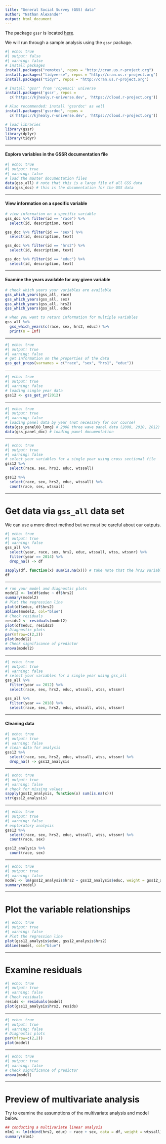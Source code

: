 ```yaml
---
title: "General Social Survey (GSS) data"
author: "Nathan Alexander"
output: html_document
---
```


The package `gssr` is located [here](https://kjhealy.github.io/gssr/).


We will run through a sample analysis using the `gssr` package.

```r
#| echo: true
#| output: false
#| warning: false
# install packages
install.packages("remotes", repos = "http://cran.us.r-project.org")
install.packages("tidyverse", repos = "http://cran.us.r-project.org")
install.packages("tidyr", repos = "http://cran.us.r-project.org")

# Install 'gssr' from 'ropensci' universe
install.packages('gssr', repos =
  c('https://kjhealy.r-universe.dev', 'https://cloud.r-project.org'))

# Also recommended: install 'gssrdoc' as well
install.packages('gssrdoc', repos =
  c('https://kjhealy.r-universe.dev', 'https://cloud.r-project.org'))

# load libraries
library(gssr)
library(dplyr)
library(tidyr)
```

---

#### Explore variables in the GSSR documentation file

```r
#| echo: true
#| output: true
#| warning: false
# load the master documentation files
data(gss_all) # note that this is a large file of all GSS data
data(gss_doc) # this is the documentation for the GSS data
```

---

#### View information on a specific variable

```r
# view information on a specific variable
gss_doc %>% filter(id == "race") %>% 
  select(id, description, text)

gss_doc %>% filter(id == "sex") %>% 
  select(id, description, text)

gss_doc %>% filter(id == "hrs2") %>% 
  select(id, description, text)

gss_doc %>% filter(id == "educ") %>% 
  select(id, description, text)
```

---

#### Examine the years available for any given variable

```r
# check which years your variables are available
gss_which_years(gss_all, race)
gss_which_years(gss_all, sex)
gss_which_years(gss_all, hrs2)
gss_which_years(gss_all, educ)

# when you want to return information for multiple variables
gss_all %>%
  gss_which_years(c(race, sex, hrs2, educ)) %>%
  print(n = Inf)
```

---

```r
#| echo: true
#| output: true
#| warning: false
# get information on the properties of the data
gss_get_props(varnames = c("race", "sex", "hrs1", "educ"))
```

---

```r
#| echo: true
#| output: true
#| warning: false
# loading single year data
gss12 <- gss_get_yr(2012)
```

---

```r
#| echo: true
#| output: true
#| warning: false
# loading panel data by year (not necessary for our course)
data(gss_panel08_long) # 2008 three wave panel data (2008, 2010, 2012)
data(gss_panel_doc) # loading panel documentation
```

---

```r
#| echo: true
#| output: true
#| warning: false
# select your variables for a single year using cross sectional file
gss12 %>% 
  select(race, sex, hrs2, educ, wtssall)

gss12 %>% 
  select(race, sex, hrs2, educ, wtssall) %>% 
  count(race, sex, wtssall)
```

---

# Get data via `gss_all` data set

We can use a more direct method but we must be careful about our outputs.

```r
#| echo: true
#| output: true
#| warning: false
gss_all %>% 
  select(year, race, sex, hrs2, educ, wtssall, wtss, wtssnr) %>% 
  filter(year == 2014) %>% 
  drop_na() -> df

sapply(df, function(x) sum(is.na(x))) # take note that the hrs2 variable will cause issue
df
```

---

```r
# run your model and diagnostic plots
model2 <- lm(df$educ ~ df$hrs2)
summary(model2)
# Plot the regression line
plot(df$educ, df$hrs2)
abline(model2, col="blue")
# Check residuals
resids2 <- residuals(model2)
plot(df$educ, resids2)
# Diagnostic plots
par(mfrow=c(2,2))
plot(model2)
# Check significance of predictor
anova(model2)
```


---

```r
#| echo: true
#| output: true
#| warning: false
# select your variables for a single year using gss_all
gss_all %>% 
  filter(year == 2012) %>% 
  select(race, sex, hrs2, educ, wtssall, wtss, wtssnr)

gss_all %>% 
  filter(year == 2018) %>% 
  select(race, sex, hrs2, educ, wtssall, wtss, wtssnr)
```


---

#### Cleaning data

```r
#| echo: true
#| output: true
#| warning: false
# clean data for analysis
gss12 %>% 
  select(race, sex, hrs2, educ, wtssall, wtss, wtssnr) %>% 
  drop_na() -> gss12_analysis
```

---

```r
#| echo: true
#| output: true
#| warning: false
# check for missing values
sapply(gss12_analysis, function(x) sum(is.na(x)))
str(gss12_analysis)
```


---

```r
#| echo: true
#| output: true
#| warning: false
# exploratory analysis
gss12 %>% 
  select(race, sex, hrs2, educ, wtssall, wtss, wtssnr) %>% 
  count(race, sex)

gss12_analysis %>% 
  count(race, sex)
```


---

```r
#| echo: true
#| output: true
#| warning: false
model <- lm(gss12_analysis$hrs2 ~ gss12_analysis$educ, weight = gss12_analysis$wtssall)
summary(model)
```


---

# Plot the variable relationships 

```r
#| echo: true
#| output: true
#| warning: false
# Plot the regression line
plot(gss12_analysis$educ, gss12_analysis$hrs2)
abline(model, col="blue")
```

---

# Examine residuals

```r
#| echo: true
#| output: true
#| warning: false
# Check residuals
resids <- residuals(model)
plot(gss12_analysis$hrs2, resids)

```

---

```r
#| echo: true
#| output: true
#| warning: false
# Diagnostic plots
par(mfrow=c(2,2))
plot(model)
```

---

```r
#| echo: true
#| output: true
#| warning: false
# Check significance of predictor
anova(model)
```

---

# Preview of multivariate analysis

Try to examine the assumptions of the multivariate analysis and model below.

```r
## conducting a multivariate linear analysis
mlm1 <- lm(cbind(hrs2, educ) ~ race + sex, data = df, weight = wtssall)
summary(mlm1)
```

